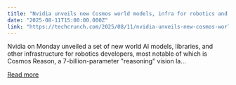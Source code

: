 ```yaml
---
title: "Nvidia unveils new Cosmos world models, infra for robotics and physical uses"
date: "2025-08-11T15:00:00.000Z"
link: "https://techcrunch.com/2025/08/11/nvidia-unveils-new-cosmos-world-models-other-infra-for-physical-applications-of-ai/"
---
```


Nvidia on Monday unveiled a set of new world AI models, libraries, and other infrastructure for robotics developers, most notable of which is Cosmos Reason, a 7-billion-parameter "reasoning" vision la...

[Read more](https://techcrunch.com/2025/08/11/nvidia-unveils-new-cosmos-world-models-other-infra-for-physical-applications-of-ai/)
